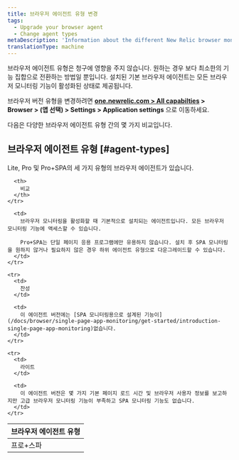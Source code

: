 ```yaml
---
title: 브라우저 에이전트 유형 변경
tags:
  - Upgrade your browser agent
  - Change agent types
metaDescription: 'Information about the different New Relic browser monitoring agent types (Lite, Pro, or Pro+SPA).'
translationType: machine
---
```


브라우저 에이전트 유형은 청구에 영향을 주지 않습니다. 원하는 경우 보다 최소한의 기능 집합으로 전환하는 방법일 뿐입니다. 설치된 기본 브라우저 에이전트는 모든 브라우저 모니터링 기능이 활성화된 상태로 제공됩니다.

브라우저 버전 유형을 변경하려면 **[one.newrelic.com > All capabilties](https://one.newrelic.com/all-capabilities) > Browser > (앱 선택) > Settings > Application settings** 으로 이동하세요.

다음은 다양한 브라우저 에이전트 유형 간의 몇 가지 비교입니다.

## 브라우저 에이전트 유형 [#agent-types]

Lite, Pro 및 Pro+SPA의 세 가지 유형의 브라우저 에이전트가 있습니다.

<table>
  <thead>
    <tr>
      <th style={{ width: "150px" }}>
        브라우저 에이전트 유형
      </th>

      <th>
        비교
      </th>
    </tr>
  </thead>

  <tbody>
    <tr>
      <td>
        프로+스파
      </td>

      <td>
        브라우저 모니터링을 활성화할 때 기본적으로 설치되는 에이전트입니다. 모든 브라우저 모니터링 기능에 액세스할 수 있습니다.

        Pro+SPA는 단일 페이지 응용 프로그램에만 유용하지 않습니다. 설치 후 SPA 모니터링을 원하지 않거나 필요하지 않은 경우 하위 에이전트 유형으로 다운그레이드할 수 있습니다.
      </td>
    </tr>

    <tr>
      <td>
        찬성
      </td>

      <td>
        이 에이전트 버전에는 [SPA 모니터링용으로 설계된 기능이](/docs/browser/single-page-app-monitoring/get-started/introduction-single-page-app-monitoring)없습니다.
      </td>
    </tr>

    <tr>
      <td>
        라이트
      </td>

      <td>
        이 에이전트 버전은 몇 가지 기본 페이지 로드 시간 및 브라우저 사용자 정보를 보고하지만 고급 브라우저 모니터링 기능이 부족하고 SPA 모니터링 기능도 없습니다.
      </td>
    </tr>
  </tbody>
</table>